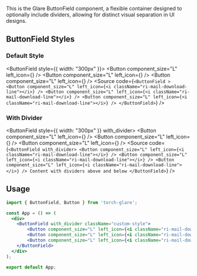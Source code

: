 
<Title>ButtonField Component</Title>
<Meta of={ButtonFieldStories} />

This is the Glare ButtonField component, a flexible container designed to optionally include dividers, allowing for distinct visual separation in UI designs.

## ButtonField Styles

### Default Style
<ButtonField style={{ width: "300px" }}>
    <Button component_size="L" left_icon={<i className="ri-mail-download-line"></i>} />
    <Button component_size="L" left_icon={<i className="ri-mail-download-line"></i>} />
    <Button component_size="L" left_icon={<i className="ri-mail-download-line"></i>} />
</ButtonField>
<Source code={`<ButtonField >
    <Button component_size="L" left_icon={<i className="ri-mail-download-line"></i>} />
    <Button component_size="L" left_icon={<i className="ri-mail-download-line"></i>} />
    <Button component_size="L" left_icon={<i className="ri-mail-download-line"></i>} />
</ButtonField>`} />

### With Divider
<ButtonField style={{ width: "300px" }} with_divider>
    <Button component_size="L" left_icon={<i className="ri-mail-download-line"></i>} />
    <Button component_size="L" left_icon={<i className="ri-mail-download-line"></i>} />
    <Button component_size="L" left_icon={<i className="ri-mail-download-line"></i>} />
</ButtonField>
<Source code={`<ButtonField with_divider>
    <Button component_size="L" left_icon={<i className="ri-mail-download-line"></i>} />
    <Button component_size="L" left_icon={<i className="ri-mail-download-line"></i>} />
    <Button component_size="L" left_icon={<i className="ri-mail-download-line"></i>} />
    Content with dividers above and below
</ButtonField>`} />


## Usage

```jsx
import { ButtonField, Button } from 'torch-glare';

const App = () => (
  <div>
    <ButtonField with_divider className="custom-style">
        <Button component_size="L" left_icon={<i className="ri-mail-download-line"></i>} />
        <Button component_size="L" left_icon={<i className="ri-mail-download-line"></i>} />
        <Button component_size="L" left_icon={<i className="ri-mail-download-line"></i>} />
    </ButtonField>
  </div>
);

export default App;
```